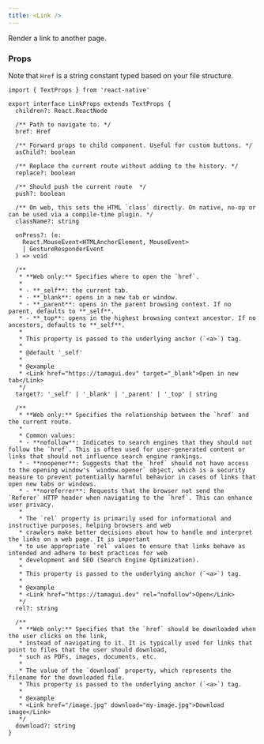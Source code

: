 ```yaml
---
title: <Link />
---
```


Render a link to another page.

### Props

Note that `Href` is a string constant typed based on your file structure.

```tsx
import { TextProps } from 'react-native'

export interface LinkProps extends TextProps {
  children?: React.ReactNode
  
  /** Path to navigate to. */
  href: Href

  /** Forward props to child component. Useful for custom buttons. */
  asChild?: boolean

  /** Replace the current route without adding to the history. */
  replace?: boolean

  /** Should push the current route  */
  push?: boolean

  /** On web, this sets the HTML `class` directly. On native, no-op or can be used via a compile-time plugin. */
  className?: string

  onPress?: (e:
    React.MouseEvent<HTMLAnchorElement, MouseEvent>
    | GestureResponderEvent
  ) => void

  /**
   * **Web only:** Specifies where to open the `href`.
   *
   * - **_self**: the current tab.
   * - **_blank**: opens in a new tab or window.
   * - **_parent**: opens in the parent browsing context. If no parent, defaults to **_self**.
   * - **_top**: opens in the highest browsing context ancestor. If no ancestors, defaults to **_self**.
   *
   * This property is passed to the underlying anchor (`<a>`) tag.
   *
   * @default '_self'
   *
   * @example
   * <Link href="https://tamagui.dev" target="_blank">Open in new tab</Link>
   */
  target?: '_self' | '_blank' | '_parent' | '_top' | string

  /**
   * **Web only:** Specifies the relationship between the `href` and the current route.
   *
   * Common values:
   * - **nofollow**: Indicates to search engines that they should not follow the `href`. This is often used for user-generated content or links that should not influence search engine rankings.
   * - **noopener**: Suggests that the `href` should not have access to the opening window's `window.opener` object, which is a security measure to prevent potentially harmful behavior in cases of links that open new tabs or windows.
   * - **noreferrer**: Requests that the browser not send the `Referer` HTTP header when navigating to the `href`. This can enhance user privacy.
   *
   * The `rel` property is primarily used for informational and instructive purposes, helping browsers and web
   * crawlers make better decisions about how to handle and interpret the links on a web page. It is important
   * to use appropriate `rel` values to ensure that links behave as intended and adhere to best practices for web
   * development and SEO (Search Engine Optimization).
   *
   * This property is passed to the underlying anchor (`<a>`) tag.
   *
   * @example
   * <Link href="https://tamagui.dev" rel="nofollow">Open</Link>
   */
  rel?: string

  /**
   * **Web only:** Specifies that the `href` should be downloaded when the user clicks on the link,
   * instead of navigating to it. It is typically used for links that point to files that the user should download,
   * such as PDFs, images, documents, etc.
   *
   * The value of the `download` property, which represents the filename for the downloaded file.
   * This property is passed to the underlying anchor (`<a>`) tag.
   *
   * @example
   * <Link href="/image.jpg" download="my-image.jpg">Download image</Link>
   */
  download?: string
}
```
